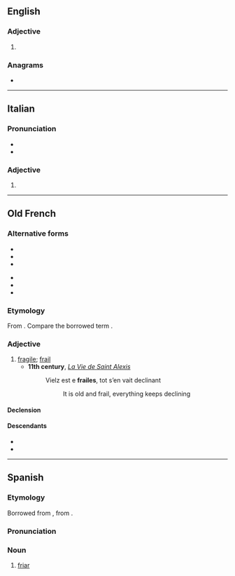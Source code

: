 ==English==

===Adjective===
{{en-adj|?}}

# {{obsolete spelling of|en|frail}}

===Anagrams===
* {{anagrams|en|a=aefilr|A-lifer|failer|farlie|ferial}}

----

==Italian==

===Pronunciation===
* {{IPA|it|/ˈfrai̯.le/|[ˈfräi̯l̺e]}}
* {{hyph|it|frài|le}}

===Adjective===
{{it-adj|frail|e|i}}

# {{obsolete form of|it|frale}}

----

==Old French==

===Alternative forms===
{{top2}}
* {{l|fro|fraelle}}
* {{l|fro|fraille}}
* {{l|fro|frale}}
{{mid2}}
* {{l|fro|freille}}
* {{l|fro|frelle}}
* {{l|fro|fresle}}
{{bottom}}

===Etymology===
From {{inh|fro|la|fragilis}}. Compare the borrowed term {{m|fro|fragile}}.

===Adjective===
{{fro-adj|mf}}

# [[fragile]]; [[frail]]
#* '''11th century''', ''[[:s:fr:La Vie de saint Alexis|La Vie de Saint Alexis]]''
#*: Vielz est e '''frailes''', tot s’en vait declinant
#*:: It is old and frail, everything keeps declining

====Declension====
{{fro-decl-adj-mf}}

====Descendants====
* {{desc|en|frail|bor=1}}
* {{desc|fr|frêle}}

----

==Spanish==

===Etymology===
Borrowed from {{bor|es|pro|fraire}}, from {{der|es|la|frater}}.

===Pronunciation===
{{es-IPA}}

===Noun===
{{es-noun|m}}

# [[friar]]
#: {{syn|es|fray}}

{{C|es|People}}